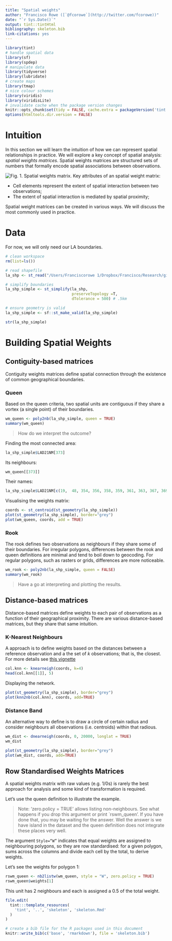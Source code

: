 ```yaml
---
title: "Spatial weights"
author: "Francisco Rowe ([`@fcorowe`](http://twitter.com/fcorowe))"
date: "`r Sys.Date()`"
output: tint::tintHtml
bibliography: skeleton.bib
link-citations: yes
---
```


```r
library(tint)
# handle spatial data
library(sf)
library(spdep)
# manipulate data
library(tidyverse)
library(lubridate)
# create maps
library(tmap)
# nice colour schemes
library(viridis) 
library(viridisLite)
# invalidate cache when the package version changes
knitr::opts_chunk$set(tidy = FALSE, cache.extra = packageVersion('tint'))
options(htmltools.dir.version = FALSE)
```


# Intuition

In this section we will learn the intuition of how we can represent spatial relationships in practice. 
We will explore a key concept of spatial analysis: *spatial weights matrices*. 
Spatial weights matrices are structured sets of numbers that formally encode spatial associations between observations.

![Fig. 1. Spatial weights matrix.](../figs/spatial_weight.png)
Key attributes of an spatial weight matrix:

* Cell elements represent the extent of spatial interaction between two observations;  
* The extent of spatial interaction is mediated by spatial proximity;  

Spatial weight matrices can be created in various ways. 
We will discuss the most commonly used in practice.

# Data

For now, we will only need our LA boundaries.

```r
# clean workspace
rm(list=ls())

# read shapefile
la_shp <- st_read("/Users/Franciscorowe 1/Dropbox/Francisco/Research/github_projects/courses/udd_course/data/Local_Authority_Districts_(May_2021)_UK_BFE_V3/LAD_MAY_2021_UK_BFE_V2.shp")

# simplify boundaries
la_shp_simple <- st_simplify(la_shp, 
                             preserveTopology =T,
                             dTolerance = 500) # .5km

# ensure geometry is valid
la_shp_simple <- sf::st_make_valid(la_shp_simple)

str(la_shp_simple)

```

# Building Spatial Weights

## Contiguity-based matrices

Contiguity weights matrices define spatial connection through the existence of common geographical boundaries.

### Queen 

Based on the queen criteria, two spatial units are contiguous if they share a vortex (a single point) of their boundaries.

```r
wm_queen <- poly2nb(la_shp_simple, queen = TRUE)
summary(wm_queen)
```

> How do we interpret the outcome?

Finding the most connected area:

```r
la_shp_simple$LAD21NM[373]
```

Its neighbours:

```r
wm_queen[[373]]
```

Their names:

```r
la_shp_simple$LAD21NM[c(19,  48, 354, 356, 358, 359, 361, 363, 367, 369, 371, 374)]
```

Visualising the weights matrix:
 
```r
coords <- st_centroid(st_geometry(la_shp_simple))
plot(st_geometry(la_shp_simple), border="grey")
plot(wm_queen, coords, add = TRUE)
```

### Rook

The rook defines two observations as neighbours if they share some of their boundaries. 
For irregular polygons, differences between the rook and queen definitions are minimal and tend to boil down to geocoding. 
For regular polygons, such as rasters or grids, differences are more noticeable.


```r
wm_rook <- poly2nb(la_shp_simple, queen = FALSE)
summary(wm_rook)
```

> Have a go at interpreting and plotting the results.

## Distance-based matrices

Distance-based matrices define weights to each pair of observations as a function of their geographical proximity. 
There are various distance-based matrices, but they share that same intuition.

### K-Nearest Neighbours

A approach is to define weights based on the distances between a reference observation and a the set of *k* observations; that is, the closest. For more details see [this vignette](https://r-spatial.github.io/spdep/reference/knearneigh.html)
 
```r
col.knn <- knearneigh(coords, k=4)
head(col.knn[[1]], 5)
```

Displaying the network.

```r
plot(st_geometry(la_shp_simple), border="grey")
plot(knn2nb(col.knn), coords, add=TRUE)
```

### Distance Band

An alternative way to define is to draw a circle of certain radius and consider neighbours all observations (i.e. centroids) within that radious.

```r
wm_dist <- dnearneigh(coords, 0, 20000, longlat = TRUE)
wm_dist
```

```r
plot(st_geometry(la_shp_simple), border="grey")
plot(wm_dist, coords, add=TRUE)
```
## Row Standardised Weights Matrices

A spatial weights matrix with raw values (e.g. 1/0s) is rarely the best approach for analysis and some kind of transformation is required. 

Let's use the queen definition to illustrate the example.

> Note: 'zero.policy = TRUE' allows listing non-neighbours. See what happens if you drop this argument or print `rswm_queen'. 
If you have done that, you may be waiting for the answer. 
Well the answer is we have island in the dataset and the queen definition does not integrate these places very well.

The argument `Style=“W”` indicates that equal weights are assigned to neighbouring polygons, so they are row standardised: for a given polygon, sums across the columns and divide each cell by the total, to derive weights.

Let's see the weights for polygon 1:

```r
rswm_queen <- nb2listw(wm_queen, style = "W", zero.policy = TRUE)
rswm_queen$weights[1]
```
This unit has 2 neighbours and each is assigned a 0.5 of the total weight.

```r
file.edit(
  tint:::template_resources(
    'tint', '..', 'skeleton', 'skeleton.Rmd'
  )
)
```


```r
# create a bib file for the R packages used in this document
knitr::write_bib(c('base', 'rmarkdown'), file = 'skeleton.bib')
```
